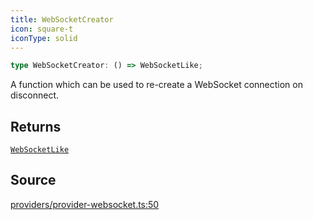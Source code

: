 ```yaml
---
title: WebSocketCreator
icon: square-t
iconType: solid
---
```


```ts
type WebSocketCreator: () => WebSocketLike;
```

A function which can be used to re-create a WebSocket connection on disconnect.

## Returns

[`WebSocketLike`](/sdk/content/interfaces/WebSocketLike)

## Source

[providers/provider-websocket.ts:50](https://github.com/dominant-strategies/quais.js/blob/f2011176222a6c0c5640e35f5ebc39b662373b76/src/providers/provider-websocket.ts#L50)
